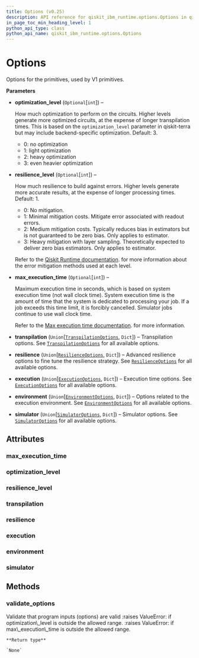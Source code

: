 ```yaml
---
title: Options (v0.25)
description: API reference for qiskit_ibm_runtime.options.Options in qiskit-ibm-runtime v0.25
in_page_toc_min_heading_level: 1
python_api_type: class
python_api_name: qiskit_ibm_runtime.options.Options
---
```


# Options

<Class id="qiskit_ibm_runtime.options.Options" isDedicatedPage={true} github="https://github.com/Qiskit/qiskit-ibm-runtime/tree/stable/0.25/qiskit_ibm_runtime/options/options.py#L234-L466" signature="Options(optimization_level=None, resilience_level=None, max_execution_time=None, transpilation=<factory>, resilience=<factory>, execution=<factory>, environment=<factory>, simulator=<factory>)" modifiers="class">
  Options for the primitives, used by V1 primitives.

  **Parameters**

  *   **optimization\_level** (`Optional`\[`int`]) –

      How much optimization to perform on the circuits. Higher levels generate more optimized circuits, at the expense of longer transpilation times. This is based on the `optimization_level` parameter in qiskit-terra but may include backend-specific optimization. Default: 3.

      *   0: no optimization
      *   1: light optimization
      *   2: heavy optimization
      *   3: even heavier optimization

  *   **resilience\_level** (`Optional`\[`int`]) –

      How much resilience to build against errors. Higher levels generate more accurate results, at the expense of longer processing times. Default: 1.

      *   0: No mitigation.
      *   1: Minimal mitigation costs. Mitigate error associated with readout errors.
      *   2: Medium mitigation costs. Typically reduces bias in estimators but is not guaranteed to be zero bias. Only applies to estimator.
      *   3: Heavy mitigation with layer sampling. Theoretically expected to deliver zero bias estimators. Only applies to estimator.

      Refer to the [Qiskit Runtime documentation](/docs/run/configure-error-mitigation). for more information about the error mitigation methods used at each level.

  *   **max\_execution\_time** (`Optional`\[`int`]) –

      Maximum execution time in seconds, which is based on system execution time (not wall clock time). System execution time is the amount of time that the system is dedicated to processing your job. If a job exceeds this time limit, it is forcibly cancelled. Simulator jobs continue to use wall clock time.

      Refer to the [Max execution time documentation](/docs/run/max-execution-time). for more information.

  *   **transpilation** (`Union`\[[`TranspilationOptions`](options-transpilation-options "qiskit_ibm_runtime.options.transpilation_options.TranspilationOptions"), `Dict`]) – Transpilation options. See [`TranspilationOptions`](options-transpilation-options "qiskit_ibm_runtime.options.TranspilationOptions") for all available options.

  *   **resilience** (`Union`\[[`ResilienceOptions`](options-resilience-options "qiskit_ibm_runtime.options.resilience_options.ResilienceOptions"), `Dict`]) – Advanced resilience options to fine tune the resilience strategy. See [`ResilienceOptions`](options-resilience-options "qiskit_ibm_runtime.options.ResilienceOptions") for all available options.

  *   **execution** (`Union`\[[`ExecutionOptions`](options-execution-options "qiskit_ibm_runtime.options.execution_options.ExecutionOptions"), `Dict`]) – Execution time options. See [`ExecutionOptions`](options-execution-options "qiskit_ibm_runtime.options.ExecutionOptions") for all available options.

  *   **environment** (`Union`\[[`EnvironmentOptions`](options-environment-options "qiskit_ibm_runtime.options.environment_options.EnvironmentOptions"), `Dict`]) – Options related to the execution environment. See [`EnvironmentOptions`](options-environment-options "qiskit_ibm_runtime.options.EnvironmentOptions") for all available options.

  *   **simulator** (`Union`\[[`SimulatorOptions`](options-simulator-options "qiskit_ibm_runtime.options.simulator_options.SimulatorOptions"), `Dict`]) – Simulator options. See [`SimulatorOptions`](options-simulator-options "qiskit_ibm_runtime.options.SimulatorOptions") for all available options.

  ## Attributes

  ### max\_execution\_time

  <Attribute id="qiskit_ibm_runtime.options.Options.max_execution_time" attributeTypeHint="int | None" attributeValue="None" />

  ### optimization\_level

  <Attribute id="qiskit_ibm_runtime.options.Options.optimization_level" attributeTypeHint="int | None" attributeValue="None" />

  ### resilience\_level

  <Attribute id="qiskit_ibm_runtime.options.Options.resilience_level" attributeTypeHint="int | None" attributeValue="None" />

  ### transpilation

  <Attribute id="qiskit_ibm_runtime.options.Options.transpilation" attributeTypeHint="TranspilationOptions | Dict" />

  ### resilience

  <Attribute id="qiskit_ibm_runtime.options.Options.resilience" attributeTypeHint="ResilienceOptions | Dict" />

  ### execution

  <Attribute id="qiskit_ibm_runtime.options.Options.execution" attributeTypeHint="ExecutionOptions | Dict" />

  ### environment

  <Attribute id="qiskit_ibm_runtime.options.Options.environment" attributeTypeHint="EnvironmentOptions | Dict" />

  ### simulator

  <Attribute id="qiskit_ibm_runtime.options.Options.simulator" attributeTypeHint="SimulatorOptions | Dict" />

  ## Methods

  ### validate\_options

  <Function id="qiskit_ibm_runtime.options.Options.validate_options" github="https://github.com/Qiskit/qiskit-ibm-runtime/tree/stable/0.25/qiskit_ibm_runtime/options/options.py#L368-L396" signature="validate_options(options)" modifiers="static">
    Validate that program inputs (options) are valid :raises ValueError: if optimization\_level is outside the allowed range. :raises ValueError: if max\_execution\_time is outside the allowed range.

    **Return type**

    `None`
  </Function>
</Class>

